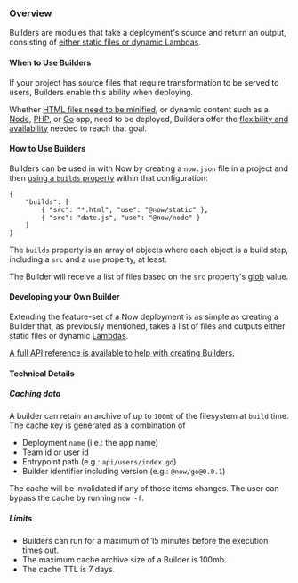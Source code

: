 ### Overview

Builders are modules that take a deployment's source and return an output, consisting of [either static files or dynamic Lambdas](/builds-source-and-output).

#### When to Use Builders

If your project has source files that require transformation to be served to users, Builders enable this ability when deploying.

Whether [HTML files need to be minified](/docs/v2/deployments/official-builders/html-minifier-now-html-minifier), or dynamic content such as a [Node](/docs/v2/deployments/official-builders/node-js-now-node), [PHP](/docs/v2/deployments/official-builders/php-now-php), or [Go](/docs/v2/deployments/official-builders/go-now-go) app, need to be deployed, Builders offer the [flexibility and availability](/docs/v2/deployments/builders/developer-guide) needed to reach that goal.

#### How to Use Builders

Builders can be used in with Now by creating a `now.json` file in a project and then [using a `builds` property](/docs/v2/deployments/builds) within that configuration:

    {
    	"builds": [
    		{ "src": "*.html", "use": "@now/static" },
    		{ "src": "date.js", "use": "@now/node" }
    	]
    }

The `builds` property is an array of objects where each object is a build step, including a `src` and a `use` property, at least.

The Builder will receive a list of files based on the `src` property's [glob](https://en.wikipedia.org/wiki/Glob_(programming)) value.

#### Developing your Own Builder

Extending the feature-set of a Now deployment is as simple as creating a Builder that, as previously mentioned, takes a list of files and outputs either static files or dynamic [Lambdas](/docs/v2/deployments/concepts/lambdas).

[A full API reference is available to help with creating Builders.](/docs/v2/deployments/builders/developer-guide)

#### Technical Details

##### Caching data

A builder can retain an archive of up to `100mb` of the filesystem at `build` time. The cache key is generated as a combination of

- Deployment `name` (i.e.: the app name)
- Team id or user id
- Entrypoint path (e.g.: `api/users/index.go`)
- Builder identifier including version (e.g.: `@now/go@0.0.1`)

The cache will be invalidated if any of those items changes. The user can bypass the cache by running `now -f`.

##### Limits

- Builders can run for a maximum of 15 minutes before the execution times out.
- The maximum cache archive size of a Builder is 100mb.
- The cache TTL is 7 days.
